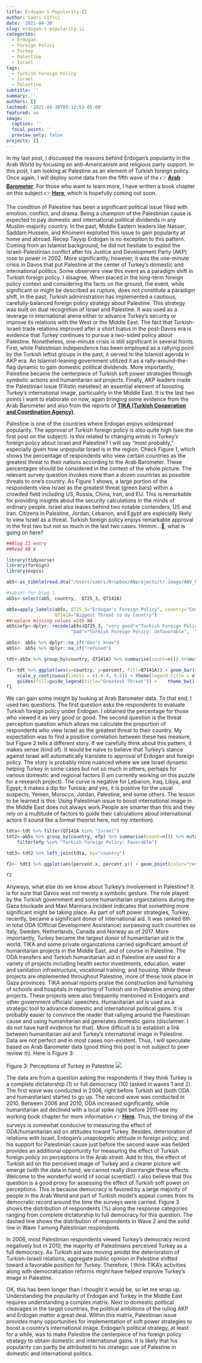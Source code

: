 ```yaml
---
title: Erdogan's Popularity-II
author: Sabri Ciftci
date: '2021-04-30'
slug: erdogan-s-popularity-ii
categories:
  - Erdogan
  - Foreign Policy
  - Turkey
  - Palestine
  - Israel
tags:
  - Turkish Foreign Policy
  - Israel
  - Palestine
subtitle: ''
summary: ''
authors: []
lastmod: '2021-04-30T09:12:53-05:00'
featured: no
image:
  caption: ''
  focal_point: ''
  preview_only: false
projects: []
---
```



In my last post, I discussed the reasons behind Erdogan's popularity in the Arab World by focusing on anti-Americanism and religious party support. In this post, I am looking at Palestine as an element of Turkish foreign policy. Once again, I will deploy some data from the fifth wave of the  👉 [**Arab Barometer**](https://www.arabbarometer.org). For those who want to learn more, I have written a book chapter on this subject  👉 [**Here**](https://www.researchgate.net/publication/338686621_Soft_Power_Domestic_Dividends_and_Turkish_Foreign_Policy_The_Case_of_Palestine), which is hopefully coming out soon. 

The condition of Palestine has been a significant political issue filled with emotion, conflict, and drama. Being a champion of the Palestinian cause is expected to pay domestic and international political dividends in any Muslim-majority country. In the past, Middle Eastern leaders like Nasser, Saddam Hussein, and Khomeini exploited this issue to gain popularity at home and abroad. Recep Tayyip Erdogan is no exception to this pattern. Coming from an Islamist background, he did not hesitate to exploit the Israeli-Palestinian conflict after his Justice and Development Party (AKP) rose to power in 2002. More significantly, however, it was the one-minute crisis in Davos that put Palestine at the center of Turkey's domestic and international politics. Some observers view this event as a paradigm shift in Turkish foreign policy. I disagree. When placed in the long-term foreign policy context and considering the facts on the ground, the event, while significant or might be described as rupture, does not constitute a paradigm shift. In the past, Turkish administration has implemented a cautious, carefully-balanced foreign policy strategy about Palestine. This strategy was built on dual recognition of Israel and Palestine. It was used as a leverage in international arena either to advance Turkey's security or improve its relations with the West or the Middle East. The fact that Turkish-Israeli trade relations improved after a short hiatus in the post-Davos era is evidence that Turkey continues to pursue a two-sided policy about Palestine. Nonetheless, one-minute crisis is still significant in several fronts. First, while Palestinian independence has been employed as a rallying point by the Turkish leftist groups in the past, it served to the Islamist agenda in AKP era. An Islamist-leaning government utilized it as a rally-around-the-flag dynamic to gain domestic political dividends. More importantly, Palestine became the centerpiece of Turkish soft power strategies through symbolic actions and humanitarian aid projects. Finally, AKP leaders made the Palestinian issue (Filistin meselesi) an essential element of boosting Turkey's international image, particualrly in the Middle East. It is the last two points I want to elaborate on now, again bringing some evidence from the Arab Barometer and also from the reports of [**TIKA (Turkish Cooperation and Coordination Agency)**](http://www.tika.gov.tr/en). 

Palestine is one of the countries where Erdogan enjoys widespread popularity. The approval of Turkish foreign policy is also quite high (see the first post on the subject). Is this related to changing winds in Turkey's foreign policy about Israel and Palestine? I will say "most probably," especially given how unpopular Israel is in the region. Check Figure 1, which shows the percentage of respondents who view certain countries as the greatest threat to their nations according to the Arab Barometer. These percentages should be considered in the context of the whole picture. The relevant survey question invokes more than a dozen countries as possible threats to one's country. As Figure 1 shows, a large portion of the respondents view Israel as the greatest threat (green bars) within a crowded field including US, Russia, China, Iran, and EU.  This is remarkable for providing insights about the security calculations in the minds of ordinary people.  Israel also leaves behind two notable contenders, US and Iran. Citizens in Palestine, Jordan, Lebanon, and Egypt are especially likely to view Israel as a threat. Turkish foreign policy enjoys remarkable approval in the first two but not so much in the last two cases. Hmmm...🤔, what is going on here? 

```r
##Blog II entry
##Read AB V

library(tidyverse)
library(foreign)
library(expss)

ab5<-as_tibble(read.dta("/Users/sabri/Dropbox/ABprojects/tr.image/ABV_Release_Data.dta"))

#subset for blog 1
ab5s<-select(ab5, country,  Q725_3, Q7141A)

ab5s=apply_labels(ab5s, Q725_3="Erdogan's Foreign Policy", country="Country",
                  Q7141A="Biggest Threat to my Country")
##replace missing values with NA
ab5s$efp<-dplyr::recode(ab5s$Q725_3, "very good"="Turkish Foreign Policy: Favorable", "good"="Turkish Foreign Policy: Favorable",  
                        "bad"="Turkish Foreign Policy: Unfavorable",  "very bad"= "Turkish Foreign Policy: Unfavorable")

ab5s<- ab5s %>% dplyr::na_if("don't know")
ab5s<- ab5s %>% dplyr::na_if("refused")

tdt<-ab5s %>% group_by(country, Q7141A) %>% summarise(count=n()) %>%mutate(percent=count/sum(count)) %>%  filter(Q7141A %in% c("US", "Israel", "Iran"))
```

```r
f1<-tdt %>% ggplot(aes(x=country, y=percent, fill=Q7141A)) + geom_bar(stat="identity", position="dodge") +  labs(title="Figure 1: Perceptions of Threat") + 
    scale_y_continuous(limits = c(-0.4, 0.5)) + theme(legend.title = element_text(colour="blue", size=10,  face="bold")) + 
    guides(fill=guide_legend(title="Greatest Threat")) +    theme_bw() + coord_polar()
f1
```

We can gain some insight by looking at Arab Barometer data. To that end, I used two questions. The first question asks the respondents to evaluate Turkish foreign policy under Erdogan. I obtained the percentage for those who viewed it as very good or good. The second question is the threat perception question which allows me  calculate the proportion of respondents who view Israel as the greatest threat to their country. My expectation was to find a positive correlation between these two measure, but Figure 2 tells  a different story. If we carefully think about this pattern, it makes sense (kind of). It would be naive to believe that Turkey's stance against Israel will automatically translate to approval of Erdogan and foreign policy. The story is probably more nuanced where we see Israel dynamic helping Turkey in some cases but not so much in others, perhaps for various domestic and regional factors (I am currently working on this puzzle for a research project). The curve is negative for Lebanon, Iraq, Libya, and Egypt; it makes a dip for Tunisia; and yes, it is positive for the usual suspects, Yemen, Morocco, Jordan, Palestine, and some others. The lesson to be learned is this: Using Palestinian issue to boost international image in the Middle East does not always work.People are smarter than this and they rely on a multitude of factors to guide their calculations about international actors (I sound like a formal theorist here, not my intention).
```r
tdta<-tdt %>% filter(Q7141A %in% "Israel")
tdt2<-ab5s %>% group_by(country, efp) %>% summarise(count=n()) %>% mutate(percent=count/sum(count)) %>% 
    filter(efp %in% "Turkish Foreign Policy: Favorable")

tdt3<-tdt2 %>% left_join(tdta, by="country")

f2<- tdt3 %>% ggplot(aes(percent.x, percent.y)) + geom_point(color="red",  size=3) +  geom_text(aes(label=country),hjust=-0.2, vjust=-0.3)+  theme_bw() + labs(title="Figure 2: Perceptions of Israel and Turkish Foreign Policy", x="Turkish Foreign Policy (% Favorable)", y="Views Israel as a threat(%)") +  geom_smooth(method = "loess", fill="cyan1", alpha=0.25)

f2
```

Anyways, what else do we know about Turkey's involvement in Palestine? It is for sure that Davos was not merely a symbolic gesture. The role played by the Turkish government and some humanitarian organizations during the Gaza blockade and Mavi Marmara incident indicates that something more significant might be taking place. As part of soft power strategies, Turkey, recently, became a significant donor of international aid. It was  ranked 6th in total ODA (Official Development Assistance) surpassing such countries as Italy, Sweden, Netherlands, Canada and Norway as of 2017. More importantly, Turkey became the largest donor of humanitarian aid in the world. TIKA and some private organizations carried significant amount of humanitarian projects in the Middle East, and of course in Palestine. The ODA transfers and Turkish humanitarian aid in Palestine are used for a variety of projects including health sector investments, education, water and sanitation infrastructure, vocational training, and housing. While these projects are implemented throughout Palestine, more of these took place in Gaza provinces. TIKA annual reports praise the construction and furnishing of schools and hospitals in reporting of Turkish aid in Palestine among other projects. These projects were also frequently mentioned in Erdogan's and other government officials' speeches. Humanitarian aid is used as a strategic tool to advance domestic and international political gains. It is probably easier to convince the reader that rallying around the Palestinian cause and using humanitarian aid generates domestic gains (disclaimer: I do not have hard evidence for that). More difficult is to establish a link between humanitarian aid and Turkey's international image in Palestine. Data are not perfect and in most cases non-existent. Thus, I will speculate based on Arab Barometer data (good thing this post is not subject to peer review 🤓). Here is Figure 3:

Figure 3: Perceptions of Turkey in Palestine
![](images/figure3.png)

The data are from a question asking the respondents if they think Turkey is a complete dictatorship (1) or full democracy (10) (asked in waves 1 and 2). The first wave was conducted in 2006, right before Turkish aid (both ODA and humanitarian) started to go up. The second wave was conducted in 2010. Between 2006 and 2010, ODA increased significantly, while humanitarian aid declined with a local spike right before 2011--see my working book chapter for more information 👉 [**Here**](https://www.researchgate.net/publication/338686621_Soft_Power_Domestic_Dividends_and_Turkish_Foreign_Policy_The_Case_of_Palestine).  Thus, the timing of the surveys is somewhat conducive to measuring the effect of ODA/humanitarian aid on attitudes toward Turkey. Besides, deterioration of relations with Israel, Erdogan’s unapologetic attitude in foreign policy, and his support for Palestinian cause just before the second wave was fielded provides an additional opportunity for measuring the effect of Turkish foreign policy on perceptions in the Arab street. Add to this, the effect of Turkish aid on the perceived image of Turkey and a clearer picture will emerge (with the data in hand, we cannot really disentangle these effects. Welcome to the wonderful world of social scientist!). I also believe that this question is a good proxy for assessing the effect of Turkish soft power on perceptions. This is because democracy is favored by a large majority of people in the Arab World and part of Turkish model's appeal comes from its democratic record around the time the surveys were carried. Figure 3 shows the distribution of respondents (%) along the response categories ranging from complete dictatorship to full democracy for this question. The dashed line shows the distribution of respondents in Wave 2 and the solid line in Wave 1 among Palestinian respondents. 
            

In 2006, most Palestinian respondents viewed Turkey's democracy record negatively but in 2010, the majority of Palestinians perceived Turkey as a full democracy. As Turkish aid was moving amidst the deterioration of Turkish-Israeli relations, aggregate public opinion in Palestine shifted toward a favorable position for Turkey. Therefore, I think TIKA’s activities along with democratization reforms might have helped improve Turkey’s image in Palestine. 

OK, this has been longer than I thought it would be, so let me wrap up. Understanding the popularity of Erdogan and Turkey in the Middle East requires understanding a complex matrix. Next to domestic political cleavages in the target countries, the political ambitions of the ruling AKP and Erdogan matter a great deal. Within this matrix, Palestinian issue provides many opportunities for implementation of soft power strategies to boost a country's international image. Erdogan's political strategy, at least for a while, was to make Palestine the centerpiece of his foreign policy strategy to obtain domestic and international gains. It is likely that his popularity can partly be attributed to his strategic use of Palestine in domestic and international politics. 